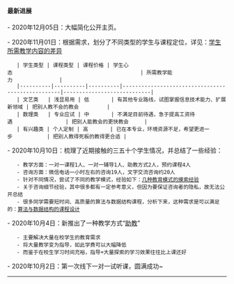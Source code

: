 
==== 最新进展 ====

- 2020年12月05日：大幅简化公开主页。

- 2020年11月01日：根据需求，划分了不同类型的学生与课程定位，详见：[[学生所需教学内容的差异]]
    | 学生类型 | 课程类型 | 课程价格 | 学生心态                                         | 所需教学能力               |
    |----------|----------|----------|--------------------------------------------------|----------------------------|
    | 文艺类   | 浅显易用 | 低       | 有其他专业路线，试图掌握信息技术能力、扩展新领域 | 把别人教不会的教会         |
    | 数理类   | 专业应试 | 中       | 不满足目前待遇，急于提高工资待遇                 | 把别人能教会的更快教会     |
    | 有兴趣类 | 个人定制 | 高       | 已在本专业，环境资源不足，希望更进一步           | 把别人教得死板的教得更合适 |

- 2020年10月10日：梳理了近期接触的三五十个学生情况，并总结了一些经验：
    - 教学方面：一对一课程1人、一对一辅导1人、助教方式2人，预约课程4人
    - 咨询方面：微信电话一小时左右的咨询19人，文字交流咨询约20人
    - 针对不同情况，尝试了不同的教学模式，经验如下：[[几种教育模式的摸索经验]]
    - 关于咨询细节经验，其中很多都有一定参考意义，但因为要保证咨询者的隐私，故无法公开总结
    - 很多同学需要短时间、高质量的算法与数据结构课程，分析下来，这种需求是可以满足的：[[算法与数据结构的课程设计]]

- 2020年10月4日：新推出了一种教学方式“[[助教]]”
    - 主要解决大量在校学生的教育需求
    - 将大量教学变为指导，如此学费可以大幅降低
    - 而鉴于在校生学习时间充裕，指导+大量探索的学习效果往往比上课还好

- 2020年10月2日：第一次线下一对一试听课，圆满成功~

----

